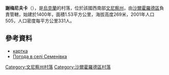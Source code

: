 {{coord|48|47|23|N|28|20|49|E|scale:30000|display=title}}

'''謝梅尼夫卡'''（{{lang-uk|Семенівка}}），是[[烏克蘭|烏克蘭]]的村落，位於該國西南部[[文尼察州|文尼察州]]，由[[沙爾霍羅德區|沙爾霍羅德區]]負責管轄，始建於1400年，面積1.53平方公里，海拔高度269米，2001年人口505，人口密度每平方公里331人。

==參考資料==
* [http://gska2.rada.gov.ua/pls/z7502/A005?rdat1=05.07.2010&rf7571=3421 картка]{{dead link|date=2018年4月 |bot=InternetArchiveBot |fix-attempted=yes }}
* [http://weather.in.ua/ua/vinnickaja/23575 Погода в селі Семенівка]{{Wayback|url=http://weather.in.ua/ua/vinnickaja/23575 |date=20111220082745 }}

[[Category:文尼察州村落|Category:文尼察州村落]]
[[Category:沙爾霍羅德區村落|Category:沙爾霍羅德區村落]]


{{Vinnytsia-geo-stub}}